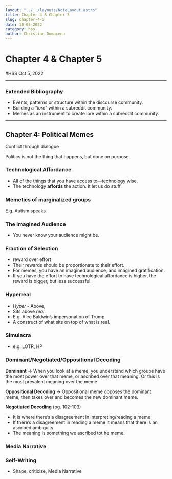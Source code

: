 ```yaml
---
layout: "../../layouts/NoteLayout.astro"
title: Chapter 4 & Chapter 5
slug: chapter-4-5
date: 10-05-2022
category: hss
author: Christian Domacena
---
```


# Chapter 4 & Chapter 5

#HSS Oct 5, 2022

---

### Extended Bibliography

- Events, patterns or structure within the discourse community.
- Building a _“lore”_ within a subreddit community.
- Memes as an instrument to create lore within a subreddit community.

---

## Chapter 4: Political Memes

Conflict through dialogue

Politics is not the thing that happens, but done on purpose.

### Technological Affordance

- All of the things that you have access to—technology wise.
- The technology **affords** the action. It let us do stuff.

### Memetics of marginalized groups

E.g. Autism speaks

### The Imagined Audience

- You never know your audience might be.

### Fraction of Selection

- reward over effort
- Their rewards should be proportionate to their effort.
- For memes, you have an imagined audience, and imagined gratification.
- If you have the effort to have technological affordance is higher, the reward is bigger, but less successful.

### Hyperreal

- _Hyper_ - Above,
- Sits above _real_.
- E.g. Alec Baldwin’s impersonation of Trump.
- A construct of what sits on top of what is real.

### Simulacra

- e.g. LOTR, HP

### Dominant/Negotiated/Oppositional Decoding

**Dominant**
&rarr; When you look at a meme, you understand which groups have the most power over that meme, or ascribed over that meaning. Or this is the most prevalent meaning over the meme

**Oppositional Decoding**
&rarr; Oppositional meme opposes the dominant meme, then takes over and becomes the new dominant meme.

**Negotiated Decoding** (pg. 102-103)

- It is where there’s a disagreement in interpreting/reading a meme
- If there’s a disagreement in reading a meme It means that there is an ascribed ambiguity
- The meaning is something we ascribed tot he meme.

### Media Narrative

### Self-Writing

- Shape, criticize, Media Narrative
